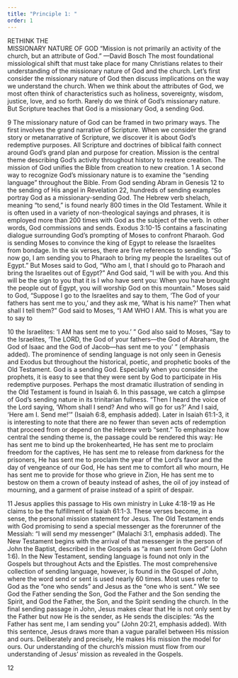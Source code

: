 ```yaml
---
title: "Principle 1: "
order: 1
---
```


RETHINK THE          
MISSIONARY NATURE 
OF GOD
“Mission is not primarily an activity of the church, but an 
attribute of God.” —David Bosch 
The most foundational missiological shift that must take place for 
many Christians relates to their understanding of the missionary 
nature of God and the church. Let’s first consider the missionary 
nature of God then discuss implications on the way we understand 
the church.
When we think about the attributes of God, we most often think of 
characteristics such as holiness, sovereignty, wisdom, justice, love, and 
so forth. Rarely do we think of God’s missionary nature. But Scripture 
teaches that God is a missionary God, a sending God.

9
The missionary nature of God can be framed in two primary ways. 
The first involves the grand narrative of Scripture. When we consider 
the grand story or metanarrative of Scripture, we discover it is about 
God’s redemptive purposes. All Scripture and doctrines of biblical faith 
connect around God’s grand plan and purpose for creation. Mission 
is the central theme describing God’s activity throughout history to 
restore creation. The mission of God unifies the Bible from creation 
to new creation.
1
A second way to recognize God’s missionary nature is to examine the 
“sending language” throughout the Bible. From God sending Abram 
in Genesis 12 to the sending of His angel in Revelation 22, hundreds 
of sending examples portray God as a missionary-sending God. The 
Hebrew verb shelach, meaning “to send,” is found nearly 800 times in 
the Old Testament. While it is often used in a variety of non-theological 
sayings and phrases, it is employed more than 200 times with God as 
the subject of the verb. In other words, God commissions and sends.
Exodus 3:10-15 contains a fascinating dialogue surrounding God’s 
prompting of Moses to confront Pharaoh. God is sending Moses to 
convince the king of Egypt to release the Israelites from bondage. In 
the six verses, there are five references to sending. 
“So now go, I am sending you to Pharaoh to bring my people the 
Israelites out of Egypt.” But Moses said to God, “Who am I, that 
I should go to Pharaoh and bring the Israelites out of Egypt?” 
And God said, “I will be with you. And this will be the sign to 
you that it is I who have sent you: When you have brought the 
people out of Egypt, you will worship God on this mountain.” 
Moses said to God, “Suppose I go to the Israelites and say to 
them, ‘The God of your fathers has sent me to you,’ and they 
ask me, ‘What is his name?’ Then what shall I tell them?” God 
said to Moses, “I AM WHO I AM. This is what you are to say to 

10
the Israelites: ‘I AM has sent me to you.’ ” God also said to Moses, 
“Say to the Israelites, ‘The LORD, the God of your fathers—the 
God of Abraham, the God of Isaac and the God of Jacob—has 
sent me to you’ ” (emphasis added). 
The prominence of sending language is not only seen in Genesis and 
Exodus but throughout the historical, poetic, and prophetic books of 
the Old Testament. God is a sending God. Especially when you consider 
the prophets, it is easy to see that they were sent by God to participate 
in His redemptive purposes. Perhaps the most dramatic illustration 
of sending in the Old Testament is found in Isaiah 6. In this passage, 
we catch a glimpse of God’s sending nature in its trinitarian fullness. 
“Then I heard the voice of the Lord saying, ‘Whom shall I send? And 
who will go for us?’ And I said, ‘Here am I. Send me!’” (Isaiah 6:8, 
emphasis added).
Later in Isaiah 61:1-3, it is interesting to note that there are no fewer 
than seven acts of redemption that proceed from or depend on the 
Hebrew verb “sent.” To emphasize how central the sending theme 
is, the passage could be rendered this way:
He has sent me to bind up the brokenhearted,
He has sent me to proclaim freedom for the captives,
He has sent me to release from darkness for the prisoners,
He has sent me to proclaim the year of the Lord’s favor and 
the day of vengeance of our God,
He has sent me to comfort all who mourn,
He has sent me to provide for those who grieve in Zion,
He has sent me to bestow on them a crown of beauty instead 
of ashes, the oil of joy instead of mourning, and a garment of 
praise instead of a spirit of despair. 

11
Jesus applies this passage to His own ministry in Luke 4:18-19 as He 
claims to be the fulfillment of Isaiah 61:1-3. These verses become, in 
a sense, the personal mission statement for Jesus.
The Old Testament ends with God promising to send a special 
messenger as the forerunner of the Messiah: “I will send my messenger” 
(Malachi 3:1, emphasis added). The New Testament begins with the 
arrival of that messenger in the person of John the Baptist, described 
in the Gospels as “a man sent from God” (John 1:6).
In the New Testament, sending language is found not only in the 
Gospels but throughout Acts and the Epistles. The most comprehensive 
collection of sending language, however, is found in the Gospel of 
John, where the word send or sent is used nearly 60 times. Most uses 
refer to God as the “one who sends” and Jesus as the “one who is sent.” 
We see God the Father sending the Son, God the Father and the Son 
sending the Spirit, and God the Father, the Son, and the Spirit sending 
the church. In the final sending passage in John, Jesus makes clear 
that He is not only sent by the Father but now He is the sender, as 
He sends the disciples: “As the Father has sent me, I am sending you” 
(John 20:21, emphasis added).
With this sentence, Jesus draws more than a vague parallel between His 
mission and ours. Deliberately and precisely, He makes His mission the 
model for ours. Our understanding of the church’s mission must flow 
from our understanding of Jesus’ mission as revealed in the Gospels.

12

